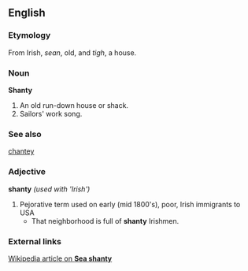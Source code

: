 ==English==

=== Etymology ===
From Irish, ''sean'', old, and ''tigh'', a house.

===Noun===
'''Shanty'''
#An old run-down house or shack.  
#Sailors' work song.
===See also===
[[chantey]]

=== Adjective ===
'''shanty''' ''(used with 'Irish')''
#Pejorative term used on early (mid 1800's), poor, Irish immigrants to USA
#* That neighborhood is full of '''shanty''' Irishmen.


=== External links ===
[[:w:sea shanty|Wikipedia article on '''Sea shanty''']]